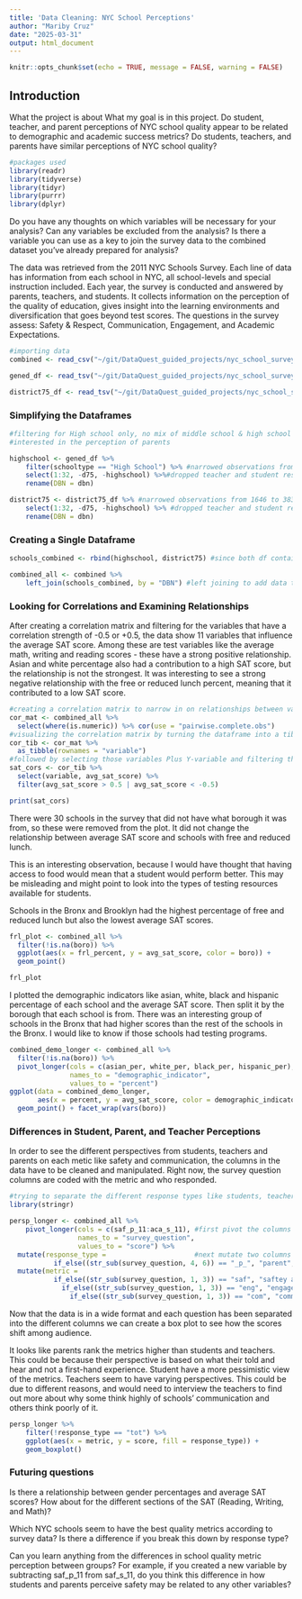 ```yaml
---
title: 'Data Cleaning: NYC School Perceptions'
author: "Mariby Cruz"
date: "2025-03-31"
output: html_document
---
```


```r
knitr::opts_chunk$set(echo = TRUE, message = FALSE, warning = FALSE)
```

## Introduction

What the project is about
What my goal is in this project.
Do student, teacher, and parent perceptions of NYC school quality appear to be related to demographic and academic success metrics?
Do students, teachers, and parents have similar perceptions of NYC school quality?

```r
#packages used
library(readr)
library(tidyverse)
library(tidyr)
library(purrr)
library(dplyr)
```

Do you have any thoughts on which variables will be necessary for your analysis?
Can any variables be excluded from the analysis?
Is there a variable you can use as a key to join the survey data to the combined dataset you've already prepared for analysis?

The data was retrieved from the 2011 NYC Schools Survey. Each line of data has information from each school in NYC, all school-levels and special instruction included. Each year, the survey is conducted and answered by parents, teachers, and students. It collects information on the perception of the quality of education, gives insight into the learning environments and diversification that goes beyond test scores. The questions in the survey assess: Safety & Respect, Communication, Engagement, and Academic Expectations.

```r
#importing data
combined <- read_csv("~/git/DataQuest_guided_projects/nyc_school_survey/combined_schools.csv", show_col_types =  FALSE)

gened_df <- read_tsv("~/git/DataQuest_guided_projects/nyc_school_survey/2011 data files online/masterfile11_gened_final.txt", show_col_types = FALSE)

district75_df <- read_tsv("~/git/DataQuest_guided_projects/nyc_school_survey/2011 data files online/masterfile11_d75_final.txt", show_col_types = FALSE) 
```

### Simplifying the Dataframes

```r
#filtering for High school only, no mix of middle school & high school for example.
#interested in the perception of parents

highschool <- gened_df %>%
    filter(schooltype == "High School") %>% #narrowed observations from 1646 to 383
    select(1:32, -d75, -highschool) %>%#dropped teacher and student responses
    rename(DBN = dbn)

district75 <- district75_df %>% #narrowed observations from 1646 to 383
    select(1:32, -d75, -highschool) %>% #dropped teacher and student responses
    rename(DBN = dbn)
```

### Creating a Single Dataframe

```r
schools_combined <- rbind(highschool, district75) #since both df contained the same columns, rbind() used

combined_all <- combined %>%
    left_join(schools_combined, by = "DBN") #left joining to add data that matches DBN on the combined dataframe which has all testing scores

```

### Looking for Correlations and Examining Relationships

After creating a correlation matrix and filtering for the variables that have a correlation strength of -0.5 or +0.5, the data show 11 variables that influence the average SAT score. 
Among these are test variables like the average math, writing and reading scores - these have a strong positive relationship. 
Asian and white percentage also had a contribution to a high SAT score, but the relationship is not the strongest. 
It was interesting to see a strong negative relationship with the free or reduced lunch percent, meaning that it contributed to a low SAT score.
```r
#creating a correlation matrix to narrow in on relationships between variables
cor_mat <- combined_all %>%
  select(where(is.numeric)) %>% cor(use = "pairwise.complete.obs")
#visualizing the correlation matrix by turning the dataframe into a tibble
cor_tib <- cor_mat %>%
  as_tibble(rownames = "variable")
#followed by selecting those variables Plus Y-variable and filtering the cor strength.
sat_cors <- cor_tib %>%
  select(variable, avg_sat_score) %>%
  filter(avg_sat_score > 0.5 | avg_sat_score < -0.5) 

print(sat_cors)
```

There were 30 schools in the survey that did not have what borough it was from, so these were removed from the plot. It did not change the relationship between average SAT score and schools with free and reduced lunch. 

This is an interesting observation, because I would have thought that having access to food would mean that a student would perform better. This may be misleading and might point to look into the types of testing resources available for students. 

Schools in the Bronx and Brooklyn had the highest percentage of free and reduced lunch but also the lowest average SAT scores. 
```r
frl_plot <- combined_all %>% 
  filter(!is.na(boro)) %>%
  ggplot(aes(x = frl_percent, y = avg_sat_score, color = boro)) +
  geom_point()

frl_plot
```

I plotted the demographic indicators like asian, white, black and hispanic percentage of each school and the average SAT score. Then split it by the borough that each school is from. There was an interesting group of schools in the Bronx that had higher scores than the rest of the schools in the Bronx. I would like to know if those schools had testing programs. 

```r
combined_demo_longer <- combined_all %>%
  filter(!is.na(boro)) %>%
  pivot_longer(cols = c(asian_per, white_per, black_per, hispanic_per),
               names_to = "demographic_indicator",
               values_to = "percent")
ggplot(data = combined_demo_longer,
       aes(x = percent, y = avg_sat_score, color = demographic_indicator)) +
  geom_point() + facet_wrap(vars(boro))
```

### Differences in Student, Parent, and Teacher Perceptions

In order to see the different perspectives from students, teachers and parents on each metic like safety and communication, the columns in the data have to be cleaned and manipulated. Right now, the survey question columns are coded with the metric and who responded.
```r
#trying to separate the different response types like students, teachers and the metrics like academic, safety 
library(stringr)

persp_longer <- combined_all %>%
    pivot_longer(cols = c(saf_p_11:aca_s_11), #first pivot the columns into survey question
                 names_to = "survey_question",
                 values_to = "score") %>%
  mutate(response_type =                      #next mutate two columns response type ande metric
           if_else((str_sub(survey_question, 4, 6)) == "_p_", "parent",                               if_else((str_sub(survey_question, 4, 6)) == "_t_", "teacher",                             if_else((str_sub(survey_question, 4, 6)) == "_s_", "student", "tot")))) %>%
  mutate(metric =
           if_else((str_sub(survey_question, 1, 3)) == "saf", "saftey and respect",
             if_else((str_sub(survey_question, 1, 3)) == "eng", "engagement",
               if_else((str_sub(survey_question, 1, 3)) == "com", "communication", "academic expectations"))))
```

Now that the data is in a wide format and each question has been separated into the different columns we can create a box plot to see how the scores shift among audience.

It looks like parents rank the metrics higher than students and teachers. This could be because their perspective is based on what their told and hear and not a first-hand experience. 
Student have a more pessimistic view of the metrics. Teachers seem to have varying perspectives. This could be due to different reasons, and would need to interview the teachers to find out more about why some think highly of schools' communication and others think poorly of it. 

```r
persp_longer %>% 
    filter(!response_type == "tot") %>%
    ggplot(aes(x = metric, y = score, fill = response_type)) +
    geom_boxplot()
```

### Futuring questions
Is there a relationship between gender percentages and average SAT scores? How about for the different sections of the SAT (Reading, Writing, and Math)?

Which NYC schools seem to have the best quality metrics according to survey data? Is there a difference if you break this down by response type?

Can you learn anything from the differences in school quality metric perception between groups? For example, if you created a new variable by subtracting saf_p_11 from saf_s_11, do you think this difference in how students and parents perceive safety may be related to any other variables?